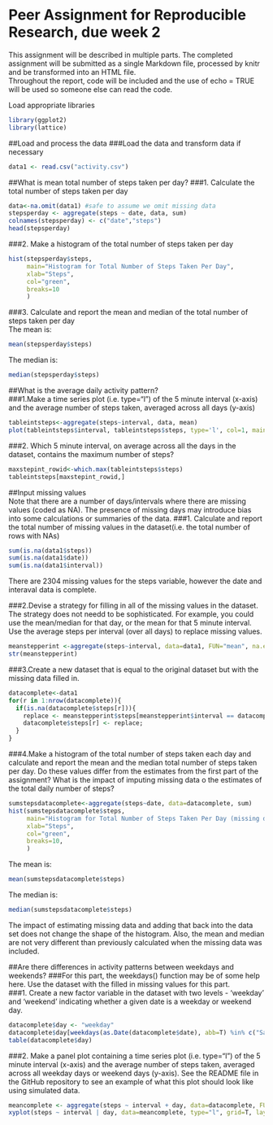 Peer Assignment for Reproducible Research, due week 2
=====================================================

This assignment will be described in multiple parts.  The completed assignment will be submitted as a single Markdown file, processed by knitr and be transformed into an HTML file.  
Throughout the report, code will be included and the use of echo = TRUE will be used so someone else can read the code.  
  
Load appropriate libraries
```r
library(ggplot2)
library(lattice)
```

##Load and process the data
###Load the data and transform data if necessary
```r
data1 <- read.csv("activity.csv")
```
  
##What is mean total number of steps taken per day?
###1. Calculate the total number of steps taken per day
```r
data<-na.omit(data1) #safe to assume we omit missing data
stepsperday <- aggregate(steps ~ date, data, sum)
colnames(stepsperday) <- c("date","steps")
head(stepsperday)
```
  
###2. Make a histogram of the total number of steps taken per day
```r
hist(stepsperday$steps, 
     main="Histogram for Total Number of Steps Taken Per Day", 
     xlab="Steps", 
     col="green",
     breaks=10
     )
```
  
###3. Calculate and report the mean and median of the total number of steps taken per day  
The mean is:
```r
mean(stepsperday$steps)
```
The median is:
```r
median(stepsperday$steps)
```
  
##What is the average daily activity pattern?  
###1.Make a time series plot (i.e. type="l") of the 5 minute interval (x-axis) and the average number of steps taken, averaged across all days (y-axis)
```r
tableintsteps<-aggregate(steps~interval, data, mean)
plot(tableintsteps$interval, tableintsteps$steps, type='l', col=1, main="Average Number of Steps Taken Across All Days", xlab="Intervals", ylab="Average Number of Steps")
```
  
###2. Which 5 minute interval, on average across all the days in the dataset, contains the maximum number of steps?
```r
maxstepint_rowid<-which.max(tableintsteps$steps)
tableintsteps[maxstepint_rowid,]
```
  
##Input missing values  
Note that there are a number of days/intervals where there are missing values (coded as NA). The presence of missing days may introduce bias into some calculations or summaries of the data.
###1. Calculate and report the total number of missing values in the dataset(i.e. the total number of rows with NAs)
```r
sum(is.na(data1$steps))
sum(is.na(data1$date))
sum(is.na(data1$interval))
```
  
There are 2304 missing values for the steps variable, however the date and interaval data is complete.  

###2.Devise a strategy for filling in all of the missing values in the dataset.  The strategy does not needd to be sophisticated. For example, you could use the mean/median for that day, or the mean for that 5 minute interval.  
Use the average steps per interval (over all days) to replace missing values.  
```r
meanstepperint <-aggregate(steps~interval, data=data1, FUN="mean", na.exclude=TRUE)
str(meanstepperint)
```
  
###3.Create a new dataset that is equal to the original dataset but with the missing data filled in.
```r
datacomplete<-data1
for(r in 1:nrow(datacomplete)){
  if(is.na(datacomplete$steps[r])){
    replace <- meanstepperint$steps[meanstepperint$interval == datacomplete$interval[r]];
    datacomplete$steps[r] <- replace; 
  }
}
```
  
###4.Make a histogram of the total number of steps taken each day and calculate and report the mean and the median total number of steps taken per day. Do these values differ from the estimates from the first part of the assignment? What is the impact of imputing missing data o the estimates of the total daily number of steps? 
```r
sumstepsdatacomplete<-aggregate(steps~date, data=datacomplete, sum)
hist(sumstepsdatacomplete$steps, 
     main="Histogram for Total Number of Steps Taken Per Day (missing data removed)", 
     xlab="Steps", 
     col="green",
     breaks=10,     
     )
```
   
The mean is:
```r
mean(sumstepsdatacomplete$steps)
```
  
  The median is:
```r
median(sumstepsdatacomplete$steps)
```
  
The impact of estimating missing data and adding that back into the data set does not change the shape of the histogram.  Also, the mean and median are not very different than previously calculated when the missing data was included.  

##Are there differences in activity patterns between weekdays and weekends?
###For this part, the weekdays() function may be of some help here. Use the dataset with the filled in missing values for this part.  
###1. Create a new factor variable in the dataset with two levels - 'weekday' and 'weekend' indicating whether a given date is a weekday or weekend day.
```r
datacomplete$day <- "weekday"
datacomplete$day[weekdays(as.Date(datacomplete$date), abb=T) %in% c("Sat","Sun")] <- "weekend"
table(datacomplete$day)
```
  
###2. Make a panel plot containing a time series plot (i.e. type="l") of the 5 minute interval (x-axis) and the average number of steps taken, averaged across all weekday days or weekend days (y-axis). See the README file in the GitHub repository to see an example of what this plot should look like using simulated data.
```r
meancomplete <- aggregate(steps ~ interval + day, data=datacomplete, FUN="mean")
xyplot(steps ~ interval | day, data=meancomplete, type="l", grid=T, layout=c(1,2), ylab="Number of steps", xlab="5-min. intervals", main="Average  5-min activity intervals (Weekdays vs. Weekends)")
```
  